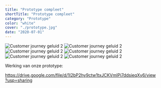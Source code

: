 ```yaml
---
title: "Prototype compleet"
shortTitle: "Prototype compleet"
category: "Prototype"
color: "white"
cover: "./prototype.jpg"
date: "2020-07-01"
---
```




![Customer journey geluid 2](https://technation-hr.com/images/stappen/prototype_compleet/prototype_1.jpg "Debrief 6")
![Customer journey geluid 2](https://technation-hr.com/images/stappen/prototype_compleet/prototype_2.jpg "Debrief 6")
![Customer journey geluid 2](https://technation-hr.com/images/stappen/prototype_compleet/prototype_3.jpg "Debrief 6")
![Customer journey geluid 2](https://technation-hr.com/images/stappen/prototype_compleet/prototype_4.jpg "Debrief 6")
![Customer journey geluid 2](https://technation-hr.com/images/stappen/prototype_compleet/prototype_5.jpg "Debrief 6")
![Customer journey geluid 2](https://technation-hr.com/images/stappen/prototype_compleet/prototype_6.jpg "Debrief 6")

Werking van onze prototype:

https://drive.google.com/file/d/1I2bP2hy9ctw1txJCKVmIPi7ddsieqXy6/view?usp=sharing
